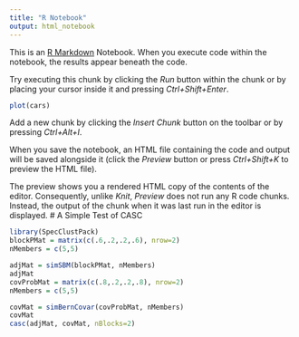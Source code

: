 ---
title: "R Notebook"
output: html_notebook
---

This is an [R Markdown](http://rmarkdown.rstudio.com) Notebook. When you execute code within the notebook, the results appear beneath the code. 

Try executing this chunk by clicking the *Run* button within the chunk or by placing your cursor inside it and pressing *Ctrl+Shift+Enter*. 

```{r}
plot(cars)
```

Add a new chunk by clicking the *Insert Chunk* button on the toolbar or by pressing *Ctrl+Alt+I*.

When you save the notebook, an HTML file containing the code and output will be saved alongside it (click the *Preview* button or press *Ctrl+Shift+K* to preview the HTML file).

The preview shows you a rendered HTML copy of the contents of the editor. Consequently, unlike *Knit*, *Preview* does not run any R code chunks. Instead, the output of the chunk when it was last run in the editor is displayed.
# A Simple Test of CASC
```{r}
library(SpecClustPack)
blockPMat = matrix(c(.6,.2,.2,.6), nrow=2)
nMembers = c(5,5)

adjMat = simSBM(blockPMat, nMembers)
adjMat
covProbMat = matrix(c(.8,.2,.2,.8), nrow=2)
nMembers = c(5,5)

covMat = simBernCovar(covProbMat, nMembers)
covMat
casc(adjMat, covMat, nBlocks=2)
```

